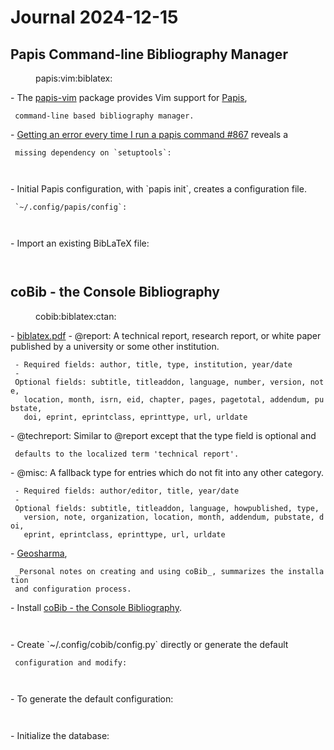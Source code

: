 = Journal 2024-12-15 =

== Papis Command-line Bibliography Manager ==
:papis:vim:biblatex:

- The [[https://github.com/papis/papis-vim|papis-vim]] package provides Vim support for [[https://papis.readthedocs.io/|Papis]],
  command-line based bibliography manager.
- [[https://github.com/papis/papis/discussions/867#discussioncomment-9689683|Getting an error every time I run a papis command #867]] reveals a
  missing dependency on `setuptools`:

  {{{bash
  uv tool install papis --with setuptools
  }}}

- Initial Papis configuration, with `papis init`, creates a configuration file.
  `~/.config/papis/config`:

  {{{ini
  [settings]
  default-library = jdfen

  [jdfen]
  dir = /c/Users/jdfen/OneDrive/Documents/papis
  opentool = wslview
  editor = vim
  use-git = True
  notes-name = notes_{doc[ref]}.md
  database-backend = papis
  bibtex-unicode = True
  ref-format = {doc[title]:.15} {doc[author]:.6} {doc[year]}
  multiple-authors-format = {au[family]}, {au[given]}
  citations-file-name = citations.yaml
  }}}

- Import an existing BibLaTeX file:

  {{{bash
  cd ~/zk

  # List missing keys.
  papis bibtex read zk.bib doctor

  # Import
  papis bibtex read zk.bib import --all

  # Check for errors
  papis doctor --all-checks --all --explain
  }}}

== coBib - the Console Bibliography ==
:cobib:biblatex:ctan:

- [[http://mirrors.ctan.org/macros/latex/contrib/biblatex/doc/biblatex.pdf|biblatex.pdf]]
- @report: A technical report, research report, or white paper published by a university or some other institution.
  - Required fields: author, title, type, institution, year/date
  - Optional fields: subtitle, titleaddon, language, number, version, note,
    location, month, isrn, eid, chapter, pages, pagetotal, addendum, pubstate,
    doi, eprint, eprintclass, eprinttype, url, urldate
- @techreport: Similar to @report except that the type field is optional and
  defaults to the localized term 'technical report'.
- @misc: A fallback type for entries which do not fit into any other category.
  - Required fields: author/editor, title, year/date
  - Optional fields: subtitle, titleaddon, language, howpublished, type,
    version, note, organization, location, month, addendum, pubstate, doi,
    eprint, eprintclass, eprinttype, url, urldate
- [[https://gist.github.com/geosharma/9da7c2bcb406ef6bf78f3ffddbc6b065|Geosharma]],
  _Personal notes on creating and using coBib_, summarizes the installation
  and configuration process.
- Install [[https://cobib.gitlab.io/cobib/cobib.html|coBib - the Console Bibliography]].

  {{{bash
  uv tool install cobib
  }}}

- Create `~/.config/cobib/config.py` directly or generate the default
  configuration and modify:

  {{{python
  from cobib.config import config

  config.database.file = "~/cobib/database.yaml"

  config.utils.file_downloader.default_location = "~/cobib"

  config.database.git = True

  config.commands.open.command = "wslview"
  }}}

- To generate the default configuration:

  {{{bash
  # Create default configuration and update settings.
  mkdir -p ~/.config/cobib
  cobib _example_config > ~/.config/cobib/config.py
  }}}

- Initialize the database:

  {{{bash
  # Flush the cache when switching databases.
  rm -r ~/.cache/cobib/

  # Use a shared location, like OneDrive.
  mkdir -p ~/userprofile/Documents/cobib
  ln -s ~/userprofile/Documents/cobib cobib
  touch ~/cobib/database.yaml
  # RCRC can manage the symlinks across WSL environments.
  # mkrc -U ~/cobib

  cobib init --git
  }}}
